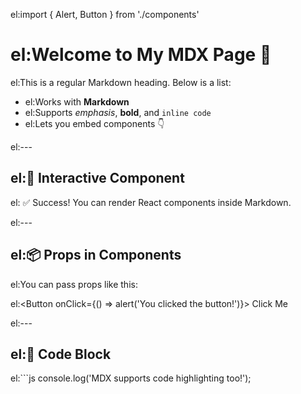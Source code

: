 el:import { Alert, Button } from './components'

# el:Welcome to My MDX Page 🎉

el:This is a regular Markdown heading. Below is a list:

- el:Works with **Markdown**
- el:Supports _emphasis_, **bold**, and `inline code`
- el:Lets you embed components 👇

el:---

## el:🚀 Interactive Component

el:<Alert type="success">
  ✅ Success! You can render React components inside Markdown.
</Alert>

el:---

## el:📦 Props in Components

el:You can pass props like this:

el:<Button onClick={() => alert('You clicked the button!')}>
  Click Me
</Button>

el:---

## el:📜 Code Block

el:```js
console.log('MDX supports code highlighting too!');
